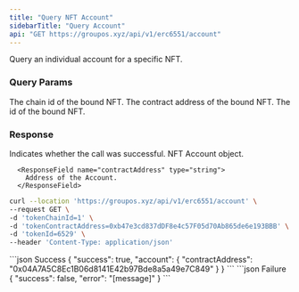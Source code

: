 ```yaml
---
title: "Query NFT Account"
sidebarTitle: "Query Account"
api: "GET https://groupos.xyz/api/v1/erc6551/account"
---
```


Query an individual account for a specific NFT.

### Query Params

<ParamField query="tokenChainId" type="number" required>
  The chain id of the bound NFT.
</ParamField>

<ParamField query="tokenContractAddress" type="string" required>
  The contract address of the bound NFT.
</ParamField>

<ParamField query="tokenId" type="string" required>
  The id of the bound NFT.
</ParamField>

### Response

<ResponseField name="success" type="boolean">
  Indicates whether the call was successful.
</ResponseField>

<ResponseField name="account" type="object">
  NFT Account object.

  <Expandable title="object">

      <ResponseField name="contractAddress" type="string">
        Address of the Account.
      </ResponseField>

  </Expandable>

</ResponseField>

<RequestExample>

```bash Example Request
curl --location 'https://groupos.xyz/api/v1/erc6551/account' \
--request GET \
-d 'tokenChainId=1' \
-d 'tokenContractAddress=0xb47e3cd837dDF8e4c57F05d70Ab865de6e193BBB' \
-d 'tokenId=6529' \
--header 'Content-Type: application/json'
```

</RequestExample>

<ResponseExample>
  ```json Success
  {
    "success": true,
    "account": {
        "contractAddress": "0x04A7A5C8Ec1B06d8141E42b97Bde8a5a49e7C849"
    }
}
  ```
  ```json Failure
  {
    "success": false,
    "error": "[message]"
  }
  ```
</ResponseExample>
